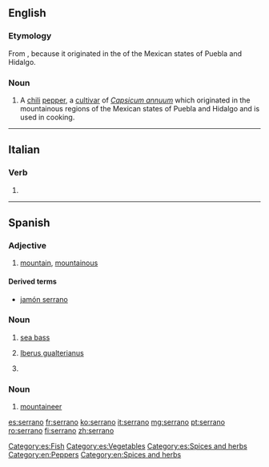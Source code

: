 ==English==
{{wikipedia|Serrano pepper}}

===Etymology===
From {{etyl|es|en}} {{term|serrano||mountainous|lang=en}}, because it originated in the {{term|sierra|sierras|mountains|lang=es}} of the Mexican states of Puebla and Hidalgo.

===Noun===
{{en-noun}}

# A [[chili]] [[pepper]], a [[cultivar]] of ''[[Capsicum annuum]]'' which originated in the mountainous regions of the Mexican states of Puebla and Hidalgo and is used in cooking.

----

==Italian==

===Verb===
{{head|it|verb form}}

# {{inflection of|serrare||3|p|pres|indc|lang=it}}

----

==Spanish==

===Adjective===
{{es-adj|f=serrana}}

# [[mountain]], [[mountainous]]

====Derived terms====
* [[jamón serrano]]

===Noun===
{{es-noun|m}}

# [[sea bass]]
# {{context|mollusc|lang=es}} [[w:Iberus gualterianus|Iberus gualterianus]]
# {{l|en|serrano}} {{gloss|serrano chili}}

===Noun===
{{es-noun|m|f=serrana}}

# [[mountaineer]]

[[Category:es:Fish]]
[[Category:es:Vegetables]]
[[Category:es:Spices and herbs]]
[[Category:en:Peppers]]
[[Category:en:Spices and herbs]]

[[es:serrano]]
[[fr:serrano]]
[[ko:serrano]]
[[it:serrano]]
[[mg:serrano]]
[[pt:serrano]]
[[ro:serrano]]
[[fi:serrano]]
[[zh:serrano]]